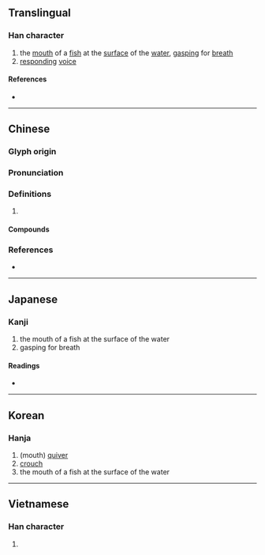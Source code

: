 {{character info}}
==Translingual==

===Han character===
{{Han char|rn=30|rad=口|as=09|sn=12|four=66027|canj=RWLB|ids=⿰口禺}}

# the [[mouth]] of a [[fish]] at the [[surface]] of the [[water]], [[gasp]]ing for [[breath]]
# [[respond]]ing [[voice]]

====References====
* {{Han ref|kx=0197.120|dkj=03898|dj=0418.320|hdz=10653.120|uh=5581|ud=21889|bh=D871|bd=55409}}

----

==Chinese==
{{zh-forms}}

===Glyph origin===
{{Han etym}}

===Pronunciation===
{{zh-pron
|m=yóng,yú
|c=jung4,jyu4
|mc=y
|oc=y
|cat=
}}

===Definitions===
{{zh-hanzi}}

# {{rfdef|zh}}

====Compounds====
{{zh-der|喁喁噥噥|喁喁|噞喁|喁喁細語}}

===References===
* {{R:yue:mfccd}}

----

==Japanese==

===Kanji===
{{ja-kanji|grade=|rs=口09}}

# the mouth of a fish at the surface of the water
# gasping for breath

====Readings====
* {{ja-readings|on=[[ぎょう]] (gyō), [[ぐ]] (gu), [[ごう]] (gō)|kun=[[あぎとう]] (agitou)}}

----

==Korean==

===Hanja===
{{ko-hanja|hangeul=[[옹]], [[우]]|rv=ong, u|mr=ong, u}}

# (mouth) [[quiver]]
# [[crouch]]
# the mouth of a fish at the surface of the water

----

==Vietnamese==

===Han character===
{{vi-hantu|[[ngụm]]|rs=口09}}

# {{rfdef|vi|sort=口09}}